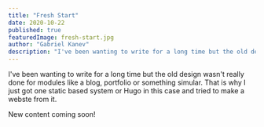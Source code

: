 ```yaml
---
title: "Fresh Start"
date: 2020-10-22
published: true
featuredImage: fresh-start.jpg
author: "Gabriel Kanev"
description: "I've been wanting to write for a long time but the old design wasn't really done for modules like a blog."
---
```


I've been wanting to write for a long time but the old design wasn't really done for modules like a blog, portfolio or something simular. That is why I just got one static based system or Hugo in this case and tried to make a webste from it.

Nеw content coming soon!
